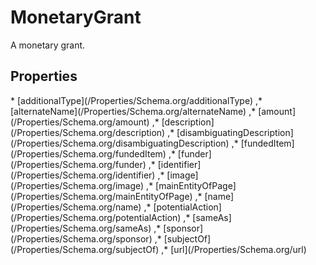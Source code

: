 
# MonetaryGrant

A monetary grant.

## Properties

<Grid>
* [additionalType](/Properties/Schema.org/additionalType)
,* [alternateName](/Properties/Schema.org/alternateName)
,* [amount](/Properties/Schema.org/amount)
,* [description](/Properties/Schema.org/description)
,* [disambiguatingDescription](/Properties/Schema.org/disambiguatingDescription)
,* [fundedItem](/Properties/Schema.org/fundedItem)
,* [funder](/Properties/Schema.org/funder)
,* [identifier](/Properties/Schema.org/identifier)
,* [image](/Properties/Schema.org/image)
,* [mainEntityOfPage](/Properties/Schema.org/mainEntityOfPage)
,* [name](/Properties/Schema.org/name)
,* [potentialAction](/Properties/Schema.org/potentialAction)
,* [sameAs](/Properties/Schema.org/sameAs)
,* [sponsor](/Properties/Schema.org/sponsor)
,* [subjectOf](/Properties/Schema.org/subjectOf)
,* [url](/Properties/Schema.org/url)

</Grid>

